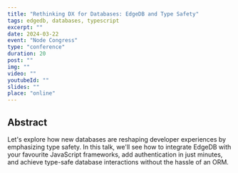 ```yaml
---
title: "Rethinking DX for Databases: EdgeDB and Type Safety"
tags: edgedb, databases, typescript
excerpt: ""
date: 2024-03-22
event: "Node Congress"
type: "conference"
duration: 20
post: ""
img: ""
video: ""
youtubeId: ""
slides: ""
place: "online"
---
```


## Abstract

Let's explore how new databases are reshaping developer experiences by
emphasizing type safety. In this talk, we'll see how to integrate EdgeDB with
your favourite JavaScript frameworks, add authentication in just minutes, and
achieve type-safe database interactions without the hassle of an ORM.
